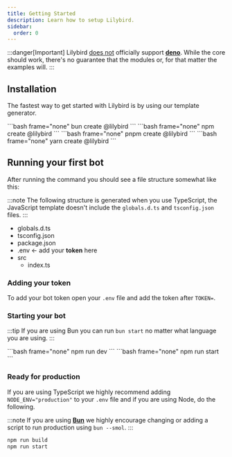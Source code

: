 ```yaml
---
title: Getting Started
description: Learn how to setup Lilybird.
sidebar:
  order: 0
---
```



:::danger[Important]
Lilybird <u>does not</u> officially support <u>**deno**</u>. While the core should work, there's no guarantee that the modules or, for that matter the examples will.
:::

## Installation

The fastest way to get started with Lilybird is by using our template generator.

<Tabs>
  <TabItem label="bun" icon="bun">
    ```bash frame="none"
    bun create @lilybird
    ```
  </TabItem>
  <TabItem label="npm" icon="seti:npm">
    ```bash frame="none"
    npm create @lilybird
    ```
  </TabItem>
  <TabItem label="pnpm" icon="pnpm">
    ```bash frame="none"
    pnpm create @lilybird
    ```
  </TabItem>
  <TabItem label="yarn" icon="seti:yarn">
    ```bash frame="none"
    yarn create @lilybird
    ```
  </TabItem>
</Tabs>

## Running your first bot

After running the command you should see a file structure somewhat like this:

:::note
The following structure is generated when you use TypeScript, the JavaScript template doesn't include the `globals.d.ts` and `tsconfig.json` files.
:::

<FileTree>

- globals.d.ts
- tsconfig.json
- package.json
- .env \<- add your **token** here
- src
  - index.ts

</FileTree>

### Adding your token

To add your bot token open your `.env` file and add the token after `TOKEN=`.

### Starting your bot

:::tip
If you are using Bun you can run `bun start` no matter what language you are using.
:::

<Tabs>
  <TabItem label="TypeScript">
    ```bash frame="none"
    npm run dev
    ```
  </TabItem>
  <TabItem label="JavaScript">
    ```bash frame="none"
    npm run start
    ```
  </TabItem>
</Tabs>

### Ready for production

If you are using TypeScript we highly recommend adding `NODE_ENV="production"` to your `.env` file and if you are using Node, do the following.

:::note
If you are using <u>**Bun**</u> we highly encourage changing or adding a script to run production using `bun --smol`.
:::

```bash frame="none"
npm run build
npm run start
```

